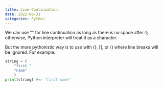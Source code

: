 ```yaml
---
title: Line Continuation
date: 2022-08-31
categories: Python
---
```

We can use "\" for line continuation as long as there is no space after it; otherwise, Python interpreter will treat it as a character. 

But the more pythonistic way is to use with {}, [], or () where line breaks will be ignored. For example:
```python
string = (
    "first "
    "name"
    )
print(string) #=> "first name"
```
